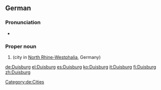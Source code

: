 {{wikipedia}}
{{wikipedia|lang=de}}
==German==
===Pronunciation===
* {{audio|De-Duisburg.ogg|Audio}}

===Proper noun===
{{de-proper noun}}

# {{l|en|Duisburg}} (city in [[North Rhine-Westphalia]], Germany)

[[Category:de:Cities]]

[[de:Duisburg]]
[[el:Duisburg]]
[[es:Duisburg]]
[[ko:Duisburg]]
[[it:Duisburg]]
[[fi:Duisburg]]
[[zh:Duisburg]]